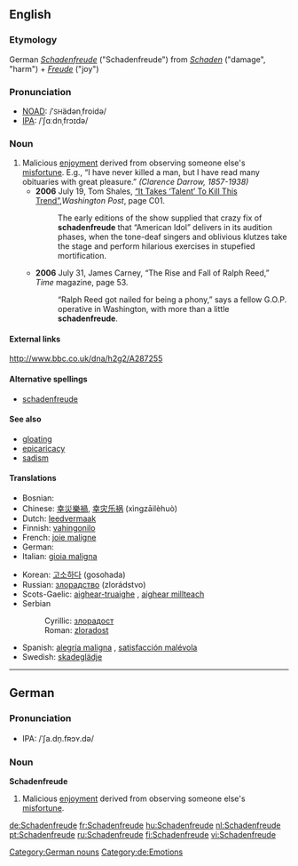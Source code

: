 ==English==

===Etymology===
German ''[[Schadenfreude#German|Schadenfreude]]'' ("Schadenfreude") from ''[[Schaden]]'' ("damage", "harm") + ''[[Freude]]'' ("joy")

===Pronunciation===
* [[w:New Oxford American Dictionary|NOAD]]: /ˈ<small>SH</small>ädənˌfroidə/
* [[w:International Phonetic Association|IPA]]: /ˈʃɑːdnˌfrɔɪdə/

===Noun===
{{en-noun|-}}

# Malicious [[enjoyment]] derived from observing someone else's [[misfortune]].  E.g., “I have never killed a man, but I have read many obituaries with great pleasure.” ''(Clarence Darrow, 1857-1938)'' 
#* '''2006''' July 19, Tom Shales, [http://www.washingtonpost.com/wp-dyn/content/article/2006/07/18/AR2006071801808.html “It Takes ‘Talent’ To Kill This Trend”],'' Washington Post'', page C01.
#*: The early editions of the show supplied that crazy fix of '''schadenfreude''' that “American Idol” delivers in its audition phases, when the tone-deaf singers and oblivious klutzes take the stage and perform hilarious exercises in stupefied mortification.
#* '''2006''' July 31, James Carney, “The Rise and Fall of Ralph Reed,” ''Time'' magazine, page 53.
#*: “Ralph Reed got nailed for being a phony,” says a fellow G.O.P. operative in Washington, with more than a little '''schadenfreude'''.

====External links====
http://www.bbc.co.uk/dna/h2g2/A287255

====Alternative spellings====
* [[schadenfreude]]

====See also====
* [[gloating]]
* [[epicaricacy]]
* [[sadism]]

====Translations====
{{top}}
* Bosnian: {{t-|bs|zloradost|f}}
* Chinese: [[幸災樂禍]], [[幸灾乐祸]] (xìngzāilèhuò)
* Dutch: [[leedvermaak]] {{n}}
* Finnish: [[vahingonilo]]
* French: [[joie maligne]] {{f}}
* German: {{t+|de|Schadenfreude|f}}
* Italian: [[gioia maligna]] {{f}}
{{mid}}
* Korean: [[고소하다]] (gosohada)
* Russian: [[злорадство]] (zlorádstvo) {{n}}
* Scots-Gaelic: [[aighear-truaighe]] {{m}}, [[aighear millteach]] {{m}}
* Serbian
*: Cyrillic: [[злорадoст#Serbian|злорадoст]] {{f}}
*: Roman: [[zloradost#Serbian|zloradost]] {{f}}
* Spanish: [[alegría maligna]] {{f}}, [[satisfacción malévola]] {{f}}
* Swedish: [[skadeglädje]]
{{bottom}}

----

==German==

===Pronunciation===
* IPA: /ˈʃa.dn̩.fʀɔʏ.də/

===Noun===
'''Schadenfreude''' {{f}}

# Malicious [[enjoyment]] derived from observing someone else's [[misfortune]].

[[Category:German nouns]]
[[Category:de:Emotions]]

[[de:Schadenfreude]]
[[fr:Schadenfreude]]
[[hu:Schadenfreude]]
[[nl:Schadenfreude]]
[[pt:Schadenfreude]]
[[ru:Schadenfreude]]
[[fi:Schadenfreude]]
[[vi:Schadenfreude]]